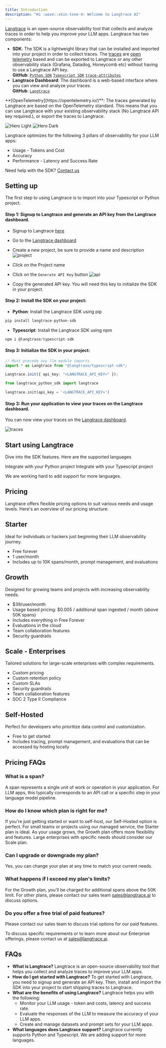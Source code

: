 ```yaml
---
title: Introduction
description: "Hi :wave::skin-tone-4: Welcome to Langtrace AI"
---
```


[Langtrace](https://langtrace.ai/) is an open-source observability tool that collects and analyze traces in order to help you improve your LLM apps. Langtrace has two components:

- **SDK**: The SDK is a lightweight library that can be installed and imported into your project in order to collect traces. The [traces](https://opentelemetry.io/docs/concepts/signals/traces/) are [open telemetry](https://opentelemetry.io/) based and can be exported to Langtrace or any other observability stack (Grafana, Datadog, Honeycomb etc) without having to use a Langtrace API key.
  <br />
  **GitHub**: [`Python SDK`](https://github.com/Scale3-Labs/langtrace-python-sdk)
  [`Typescript SDK`](https://github.com/Scale3-Labs/langtrace-typescript-sdk) [`trace-attributes`](https://github.com/Scale3-Labs/langtrace-trace-attributes)
- **Langtrace Dashboard**: The dashboard is a web-based interface where you can view and analyze your traces.
  <br />
  **GitHub**: [`Langtrace`](https://github.com/Scale3-Labs/langtrace)

<Note>
  **[OpenTelemetry](https://opentelemetry.io/)**: The traces generated by
  Langtrace are based on the OpenTelemetry standard. This means that you can use
  Langtrace with your existing observability stack (No Langtrace API key
  required.), or export the traces to Langtrace.
</Note>

<img
  className="block dark:hidden"
  src="/images/metrics-light.png"
  alt="Hero Light"
/>
<img
  className="hidden dark:block"
  src="/images/metrics-dark.png"
  alt="Hero Dark"
/>

Langtrace optimizes for the following 3 pillars of observability for your LLM apps:

- Usage - Tokens and Cost
- Accuracy
- Performance - Latency and Success Rate

Need help with the SDK? [Contact us](https://calendar.app.google/Go5gXNPcqZjAY4i47)

## Setting up

The first step to using Langtrace is to import into your Typescript or Python project.

#### Step 1: Signup to Langtrace and generate an API key from the Langtrace dashboard.

- Signup to Langtrace [here](https://app.langtrace.ai/signup)
- Go to the [Langtrace dashboard](https://app.langtrace.ai/projects)
- Create a new project, be sure to provide a name and description
  ![project](/images/SCR-20240402-kzzp-2.png)

- Click on the Project name
- Click on the `Generate API Key` button
  ![api](/images/SCR-20240402-lblq-2.png)

- Copy the generated API key. You will need this key to initialize the SDK in your project.

#### Step 2: Install the SDK on your project:

- **Python**: Install the Langtrace SDK using pip

```python
pip install langtrace-python-sdk
```

- **Typescript**: Install the Langtrace SDK using npm

```typescript
npm i @langtrase/typescript-sdk
```

#### Step 3: Initialize the SDK in your project:

<CodeGroup>

```typescript Typescript
// Must precede any llm module imports
import * as Langtrace from "@langtrase/typescript-sdk";

Langtrace.init({ api_key: "<LANGTRACE_API_KEY>" });
```

```python Python
from langtrace_python_sdk import langtrace

langtrace.init(api_key = '<LANGTRACE_API_KEY>')
```

</CodeGroup>

#### Step 3: Run your application to view your traces on the Langtrace dashboard.

You can now view your traces on the [Langtrace dashboard](https://app.langtrace.ai/projects).

![traces](/images/trace.png)

## Start using Langtrace

Dive into the SDK features. Here are the supported languages

<CardGroup cols={2}>
  <Card
    title="Python SDK"
    icon="python"
    href="/sdk/python_sdk"
  >
    Integrate with your Python project
  </Card>
  <Card
    title="Typescript SDK"
    icon="node-js"
    href="/sdk/typescript_sdk"
  >
     Integrate with your Typescript project
  </Card>

</CardGroup>

We are working hard to add support for more languages.

## Pricing

Langtrace offers flexible pricing options to suit various needs and usage levels. Here's an overview of our pricing structure:

## Starter

Ideal for individuals or hackers just beginning their LLM observability journey.

- Free forever
- 1 user/month
- Includes up to 10K spans/month, prompt management, and evaluations

## Growth

Designed for growing teams and projects with increasing observability needs.

- $39/user/month
- Usage based pricing: $0.005 / additional span ingested / month (above 50K spans)
- Includes everything in Free Forever
- Evaluations in the cloud
- Team collaboration features
- Security guardrails

## Scale - Enterprises

Tailored solutions for large-scale enterprises with complex requirements.

- Custom pricing
- Custom retention policy
- Custom SLAs
- Security guardrails
- Team collaboration features
- SOC 2 Type II Compliance

## Self-Hosted

Perfect for developers who prioritize data control and customization.

- Free to get started
- Includes tracing, prompt management, and evaluations that can be accessed by hosting locally

## Pricing FAQs

### What is a span?

A span represents a single unit of work or operation in your application. For LLM apps, this typically corresponds to an API call or a specific step in your language model pipeline.

### How do I know which plan is right for me?

If you're just getting started or want to self-host, our Self-Hosted option is perfect. For small teams or projects using our managed service, the Starter plan is ideal. As your usage grows, the Growth plan offers more flexibility and features. Large enterprises with specific needs should consider our Scale plan.

### Can I upgrade or downgrade my plan?

Yes, you can change your plan at any time to match your current needs.

### What happens if I exceed my plan's limits?

For the Growth plan, you'll be charged for additional spans above the 50K limit. For other plans, please contact our sales team sales@langtrace.ai to discuss options.

### Do you offer a free trial of paid features?

Please contact our sales team to discuss trial options for our paid features.

To discuss specific requirements or to learn more about our Enterprise offerings, please contact us at sales@langtrace.ai.

## FAQs

- **What is Langtrace?**
  Langtrace is an open-source observability tool that helps you collect and analyze traces to improve your LLM apps.
- **How do I get started with Langtrace?**
  To get started with Langtrace, you need to signup and generate an API key. Then, install and import the SDK into your project to start shipping traces to Langtrace.
- **What are the benefits of using Langtrace?**
  Langtrace helps you with the following:
  - Monitor your LLM usage - token and costs, latency and success rate.
  - Evaluate the responses of the LLM to measure the accuracy of your LLM apps.
  - Create and manage datasets and prompt sets for your LLM apps.
- **What languages does Langtrace support?**
  Langtrace currently supports Python and Typescript. We are adding support for more languages.
